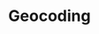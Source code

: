 ---
title: Geocoding
description: "Welcome to the world of location services"
icon: location-crosshairs
---